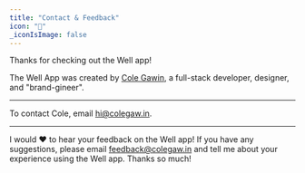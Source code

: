 ```yaml
---
title: "Contact & Feedback"
icon: "📨"
_iconIsImage: false
---
```


Thanks for checking out the Well app!

The Well App was created by [Cole Gawin](http://colegaw.in), a full-stack developer, designer, and "brand-gineer".

<p />

---

<p />

To contact Cole, email [hi@colegaw.in](mailto:hi@colegaw.in).

<p />

---

<p />

I would ❤️ to hear your feedback on the Well app! If you have any suggestions, please email [feedback@colegaw.in](mailto:feedback@colegaw.in) and tell me about your experience using the Well app. Thanks so much!
